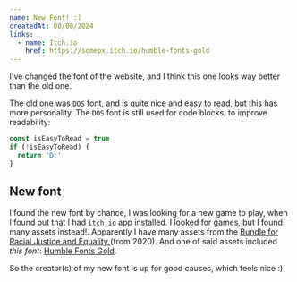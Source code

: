 ```yaml
---
name: New Font! :)
createdAt: 08/08/2024
links:
  - name: Itch.io
    href: https://somepx.itch.io/humble-fonts-gold
---
```


I've changed the font of the website, and I think this one looks way better than the old one.

The old one was `DOS` font, and is quite nice and easy to read, but this has more personality. The `DOS` font is still used for code blocks, to improve readability:

```ts
const isEasyToRead = true
if (!isEasyToRead) {
  return 'D:'
}
```

## New font

I found the new font by chance, I was looking for a new game to play, when I found out that I had `itch.io` app installed. I looked for games, but I found many assets instead!. Apparently I have many assets from the [Bundle for Racial Justice and Equality
](https://itch.io/b/520/bundle-for-racial-justice-and-equality) (from 2020). And one of said assets included _this font_: [Humble Fonts Gold](https://somepx.itch.io/humble-fonts-gold).

So the creator(s) of my new font is up for good causes, which feels nice :)
